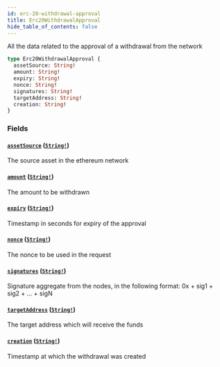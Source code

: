 ```yaml
---
id: erc-20-withdrawal-approval
title: Erc20WithdrawalApproval
hide_table_of_contents: false
---
```



All the data related to the approval of a withdrawal from the network

```graphql
type Erc20WithdrawalApproval {
  assetSource: String!
  amount: String!
  expiry: String!
  nonce: String!
  signatures: String!
  targetAddress: String!
  creation: String!
}
```


### Fields

#### [`assetSource`](#) ([`String!`](/docs/mainnet/graphql/scalars/string))

The source asset in the ethereum network


#### [`amount`](#) ([`String!`](/docs/mainnet/graphql/scalars/string))

The amount to be withdrawn


#### [`expiry`](#) ([`String!`](/docs/mainnet/graphql/scalars/string))

Timestamp in seconds for expiry of the approval


#### [`nonce`](#) ([`String!`](/docs/mainnet/graphql/scalars/string))

The nonce to be used in the request


#### [`signatures`](#) ([`String!`](/docs/mainnet/graphql/scalars/string))

Signature aggregate from the nodes, in the following format:
0x + sig1 + sig2 + ... + sigN


#### [`targetAddress`](#) ([`String!`](/docs/mainnet/graphql/scalars/string))

The target address which will receive the funds


#### [`creation`](#) ([`String!`](/docs/mainnet/graphql/scalars/string))

Timestamp at which the withdrawal was created




